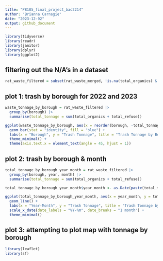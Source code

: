 ```yaml
---
title: "P8105_final_project_bac2214"
author: "Brianna Carnagie"
date: "2023-12-02"
output: github_document
---
```


```r
library(tidyverse)
library(readr)
library(janitor)
library(dplyr)
library(ggplot2)
```


## filtering out the N/A's in a dataset
```r
rat_waste_filtered = subset(rat_waste_merged, !is.na(total_organics) & !is.na(total_refuse))
```

## plot 1: trash by borough for 2022 and 2023
```r
waste_tonnage_by_borough = rat_waste_filtered |> 
  group_by(borough) |> 
  summarise(total_tonnage = sum(total_organics + total_refuse))

ggplot(waste_tonnage_by_borough, aes(x = reorder(borough, -total_tonnage), y = total_tonnage)) +
  geom_bar(stat = "identity", fill = "blue") +
  labs(x = "Borough", y = "Trash Tonnage", title = "Trash Tonnage by Borough, 2022 - 2023") +
  theme_minimal() +
  theme(axis.text.x = element_text(angle = 45, hjust = 1))
```

## plot 2: trash by borough & month
```r
total_tonnage_by_borough_year_month = rat_waste_filtered |> 
  group_by(borough, year, month) |> 
  summarise(total_tonnage = sum(total_organics + total_refuse))

total_tonnage_by_borough_year_month$year_month <- as.Date(paste(total_tonnage_by_borough_year_month$year, total_tonnage_by_borough_year_month$month, "01", sep = "-"))

ggplot(total_tonnage_by_borough_year_month, aes(x = year_month, y = total_tonnage, group = borough, color = borough)) +
  geom_line() +
  labs(x = "Year-Month", y = "Trash Tonnage", title = "Trash Tonnage by Month and Borough") +
  scale_x_date(date_labels = "%Y-%m", date_breaks = "1 month") +
  theme_minimal()
```

## plot 3: attempting to plot map with tonnage by borough
```r
library(leaflet)
library(sf)


```


